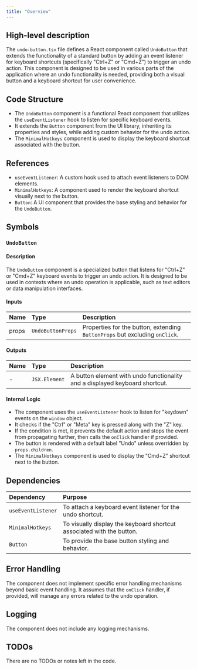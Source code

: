 ```yaml
---
title: "Overview"
---
```


## High-level description

The `undo-button.tsx` file defines a React component called `UndoButton` that extends the functionality of a standard button by adding an event listener for keyboard shortcuts (specifically "Ctrl+Z" or "Cmd+Z") to trigger an undo action. This component is designed to be used in various parts of the application where an undo functionality is needed, providing both a visual button and a keyboard shortcut for user convenience.

## Code Structure

- The `UndoButton` component is a functional React component that utilizes the `useEventListener` hook to listen for specific keyboard events.
- It extends the `Button` component from the UI library, inheriting its properties and styles, while adding custom behavior for the undo action.
- The `MinimalHotkeys` component is used to display the keyboard shortcut associated with the button.

## References

- `useEventListener`: A custom hook used to attach event listeners to DOM elements.
- `MinimalHotkeys`: A component used to render the keyboard shortcut visually next to the button.
- `Button`: A UI component that provides the base styling and behavior for the `UndoButton`.

## Symbols

### `UndoButton`
#### Description
The `UndoButton` component is a specialized button that listens for "Ctrl+Z" or "Cmd+Z" keyboard events to trigger an undo action. It is designed to be used in contexts where an undo operation is applicable, such as text editors or data manipulation interfaces.

#### Inputs
| Name | Type | Description |
|:-----|:-----|:------------|
| props | `UndoButtonProps` | Properties for the button, extending `ButtonProps` but excluding `onClick`. |

#### Outputs
| Name | Type | Description |
|:-----|:-----|:------------|
| - | `JSX.Element` | A button element with undo functionality and a displayed keyboard shortcut. |

#### Internal Logic
- The component uses the `useEventListener` hook to listen for "keydown" events on the `window` object.
- It checks if the "Ctrl" or "Meta" key is pressed along with the "Z" key.
- If the condition is met, it prevents the default action and stops the event from propagating further, then calls the `onClick` handler if provided.
- The button is rendered with a default label "Undo" unless overridden by `props.children`.
- The `MinimalHotkeys` component is used to display the "Cmd+Z" shortcut next to the button.

## Dependencies

| Dependency | Purpose |
|:-----------|:--------|
| `useEventListener` | To attach a keyboard event listener for the undo shortcut. |
| `MinimalHotkeys` | To visually display the keyboard shortcut associated with the button. |
| `Button` | To provide the base button styling and behavior. |

## Error Handling

The component does not implement specific error handling mechanisms beyond basic event handling. It assumes that the `onClick` handler, if provided, will manage any errors related to the undo operation.

## Logging

The component does not include any logging mechanisms.

## TODOs

There are no TODOs or notes left in the code.